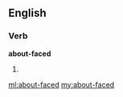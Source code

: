 ==English==

===Verb===
'''about-faced'''

# {{past of|[[about-face]]}}

[[ml:about-faced]]
[[my:about-faced]]